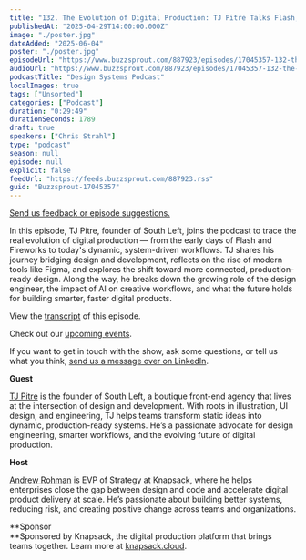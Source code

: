 ```yaml
---
title: "132. The Evolution of Digital Production: TJ Pitre Talks Flash, Figma, and the Future of Dynamic Design"
publishedAt: "2025-04-29T14:00:00.000Z"
image: "./poster.jpg"
dateAdded: "2025-06-04"
poster: "./poster.jpg"
episodeUrl: "https://www.buzzsprout.com/887923/episodes/17045357-132-the-evolution-of-digital-production-tj-pitre-talks-flash-figma-and-the-future-of-dynamic-design.mp3"
audioUrl: "https://www.buzzsprout.com/887923/episodes/17045357-132-the-evolution-of-digital-production-tj-pitre-talks-flash-figma-and-the-future-of-dynamic-design.mp3"
podcastTitle: "Design Systems Podcast"
localImages: true
tags: ["Unsorted"]
categories: ["Podcast"]
duration: "0:29:49"
durationSeconds: 1789
draft: true
speakers: ["Chris Strahl"]
type: "podcast"
season: null
episode: null
explicit: false
feedUrl: "https://feeds.buzzsprout.com/887923.rss"
guid: "Buzzsprout-17045357"
---
```

[Send us feedback or episode suggestions.](https://www.buzzsprout.com/twilio/text_messages/887923/open_sms)

In this episode, TJ Pitre, founder of South Left, joins the podcast to trace the real evolution of digital production — from the early days of Flash and Fireworks to today's dynamic, system-driven workflows. TJ shares his journey bridging design and development, reflects on the rise of modern tools like Figma, and explores the shift toward more connected, production-ready design. Along the way, he breaks down the growing role of the design engineer, the impact of AI on creative workflows, and what the future holds for building smarter, faster digital products.

View the [transcript](https://docs.google.com/document/d/1QrTL_0XSOmnY19XK_P46HGU7iyJChwTQkJNpsKBzrHg/edit?usp=drive_link) of this episode.

Check out our [upcoming events](https://www.knapsack.cloud/events).

If you want to get in touch with the show, ask some questions, or tell us what you think, [send us a message over on LinkedIn](https://www.linkedin.com/showcase/design-systems-podcast/?viewAsMember=true).

**Guest**

[TJ Pitre](https://www.linkedin.com/in/tpitre/) is the founder of South Left, a boutique front-end agency that lives at the intersection of design and development. With roots in illustration, UI design, and engineering, TJ helps teams transform static ideas into dynamic, production-ready systems. He’s a passionate advocate for design engineering, smarter workflows, and the evolving future of digital production.

**Host**

[Andrew Rohman](https://www.linkedin.com/in/andrewrohman/) is EVP of Strategy at Knapsack, where he helps enterprises close the gap between design and code and accelerate digital product delivery at scale. He’s passionate about building better systems, reducing risk, and creating positive change across teams and organizations.

**Sponsor  
**Sponsored by Knapsack, the digital production platform that brings teams together. Learn more at [knapsack.cloud](https://www.knapsack.cloud/?utm_source=podcast).
